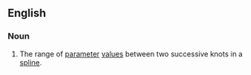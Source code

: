 ==English==

===Noun===
{{en-noun}}

# The range of [[parameter]] [[values]] between two successive knots in a [[spline]].